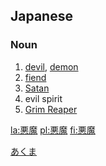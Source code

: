 ==Japanese== 
{{ja-kanjitab|悪|魔}}

===Noun===
{{ja-noun|k|hira=あくま|rom=akuma}}

# [[devil]], [[demon]]
# [[fiend]]
# [[Satan]]
# evil spirit
# [[Grim Reaper]]
[[Category:ja:Religion|あくま]]

[[la:悪魔]]
[[pl:悪魔]]
[[fi:悪魔]]